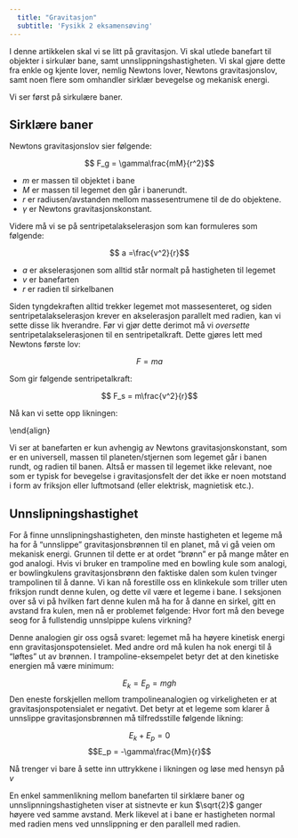 ```yaml
---
  title: "Gravitasjon"
  subtitle: 'Fysikk 2 eksamensøving'
---
```


I denne artikkelen skal vi se litt på gravitasjon. Vi skal utlede banefart til
objekter i sirkulær bane, samt unnslippningshastigheten. Vi skal gjøre dette fra
enkle og kjente lover, nemlig Newtons lover, Newtons gravitasjonslov, samt noen flere
som omhandler sirklær bevegelse og mekanisk energi.

Vi ser først på sirkulære baner.

## Sirklære baner
Newtons gravitasjonslov sier følgende:

$$ F_g = \gamma\frac{mM}{r^2}$$

* $m$ er massen til objektet i bane 
* $M$ er massen til legemet den går i banerundt. 
* $r$ er radiusen/avstanden mellom massesentrumene til de do objektene. 
* $\gamma$ er Newtons gravitasjonskonstant. 

Videre må vi se på sentripetalakselerasjon som kan formuleres som følgende:

$$ a =\frac{v^2}{r}$$

* $a$ er akselerasjonen som alltid står normalt på hastigheten til legemet
* $v$ er banefarten
* $r$ er radien til sirkelbanen

Siden tyngdekraften alltid trekker legemet mot massesenteret, og siden sentripetalakselerasjon
krever en akselerasjon parallelt med radien, kan vi sette disse lik hverandre. Før
vi gjør dette derimot må vi *oversette* sentripetalakselerasjonen til en
sentripetalkraft. Dette gjøres lett med Newtons første lov:

$$ F = ma$$

Som gir følgende sentripetalkraft:

$$ F_s = m\frac{v^2}{r}$$

Nå kan vi sette opp likningen:


\begin{align}
F_g &= F_s \\
\gamma\frac{mM}{r^2} &=m\frac{v^2}{r}\\
\gamma\frac{M}{r} &= v^2\\
v &= \sqrt{\frac{\gamma M}{r}}\
\end{align}

Vi ser at banefarten er kun avhengig av Newtons gravitasjonskonstant, som er en universell,
massen til planeten/stjernen som legemet går i banen rundt, og radien til banen.
Altså er massen til legemet ikke relevant, noe som er typisk for bevegelse i gravitasjonsfelt
der det ikke er noen motstand i form av friksjon eller luftmotsand (eller elektrisk, magnietisk etc.).

## Unnslipningshastighet
For å finne unnslipningshastigheten, den minste hastigheten et legeme må ha for å
"unnslippe" gravitasjonsbrønnen til en planet, må vi gå veien om mekanisk energi.
Grunnen til dette er at ordet "brønn" er på mange måter en god analogi. Hvis
vi bruker en trampoline med en bowling kule som analogi, er bowlingkulens 
gravitasjonsbrønn den faktiske dalen som kulen tvinger trampolinen til å danne.
Vi kan nå forestille oss en klinkekule som triller uten friksjon rundt denne kulen,
og dette vil være et legeme i bane. I seksjonen over så  vi på hvilken fart
denne kulen må ha for å danne en sirkel, gitt en avstand fra kulen, men nå er problemet
følgende: Hvor fort må den bevege seog for å fullstendig unnslpippe kulens virkning?

Denne analogien gir oss også svaret: legemet må ha høyere kinetisk energi enn
gravitasjonspotensielet. Med andre ord må kulen ha nok energi til å "løftes" ut
av brønnen. I trampoline-eksempelet betyr det at den kinetiske energien må være
minimum:

$$ E_k = E_p = mgh$$
Den eneste forskjellen mellom trampolineanalogien og virkeligheten er at gravitasjonspotensialet
er negativt. Det betyr at et legeme som klarer å unnslippe gravitasjonsbrønnen må tilfredsstille
følgende likning:

$$ E_k + E_p = 0$$
$$E_p = -\gamma\frac{Mm}{r}$$

Nå trenger vi bare å sette inn uttrykkene i likningen og løse med hensyn på $v$

\begin{align}
E_k + E_p &= 0\\
\frac{1}{2}mv^2 -\gamma\frac{Mm}{r} &=0\\
v^2 &=2\gamma\frac{M}{r}\\
v &= \sqrt{\frac{2\gamma M}{r}}
\end{align}

En enkel sammenlikning mellom banefarten til sirklære baner og unnslipnningshastigheten
viser at sistnevte er kun $\sqrt{2}$ ganger høyere ved samme avstand. Merk likevel
at i bane er hastigheten normal med radien mens ved unnslippning er den parallell
med radien.
